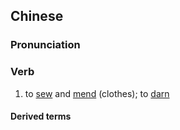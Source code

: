 ==Chinese==
{{zh-forms|s=缝补}}

===Pronunciation===
{{zh-pron
|m=fèngbǔ
|mn=pâng-pó͘
|cat=v
}}

===Verb===
{{zh-verb}}

# to [[sew]] and [[mend]] (clothes); to [[darn]]

====Derived terms====
{{zh-der|縫縫補補}}